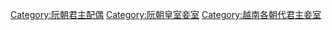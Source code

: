 [[Category:阮朝君主配偶|Category:阮朝君主配偶]]
[[Category:阮朝皇室妾室|Category:阮朝皇室妾室]]
[[Category:越南各朝代君主妾室|Category:越南各朝代君主妾室]]